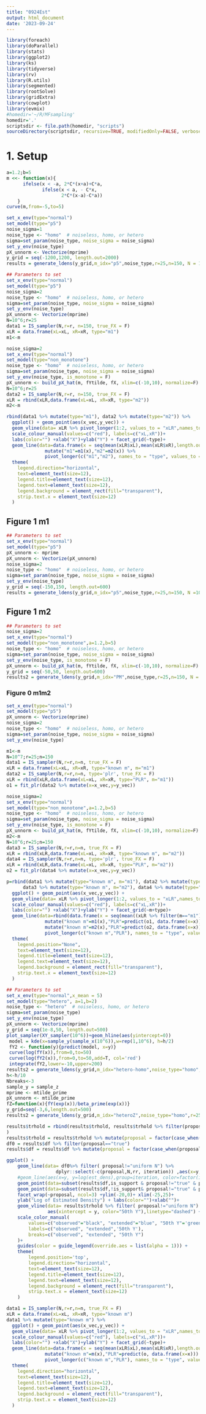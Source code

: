 ```yaml
---
title: "0924Est"
output: html_document
date: '2023-09-24'
---
```


```r
library(foreach)
library(doParallel)
library(stats)
library(ggplot2)
library(ks)
library(tidyverse)
library(rv)
library(R.utils)
library(segmented)
library(rootSolve)
library(gridExtra)
library(cowplot)
library(evmix)
#homedir='~/R/MFsampling'
homedir='.'
scriptsdir <- file.path(homedir, "scripts")
sourceDirectory(scriptsdir, recursive=TRUE, modifiedOnly=FALSE, verbose=TRUE)

```

# 1. Setup

```r
a=1.2;b=5
m <<- function(x){
      ifelse(x < -a, 2*C*(x+a)+C*a, 
             ifelse(x < a, - C*x, 
                    2*C*(x-a)-C*a))
    }
curve(m,from=-5,to=5)
```

```r
set_x_env(type="normal")
set_model(type="p5") 
noise_sigma=1
noise_type <- "homo"  # noiseless, homo, or hetero
sigma=set_param(noise_type, noise_sigma = noise_sigma)
set_y_env(noise_type)
pX_unnorm <- Vectorize(mprime)
y_grid = seq(-1200,1200, length.out=2000)
results = generate_ldens(y_grid,m_idx="p5",noise_type,r=25,n=150, N = 10^6, noise_sigma = noise_sigma)

```

```r
## Parameters to set
set_x_env(type="normal")
set_model(type="p5") 
noise_sigma=2
noise_type <- "homo"  # noiseless, homo, or hetero
sigma=set_param(noise_type, noise_sigma = noise_sigma)
set_y_env(noise_type)
pX_unnorm <- Vectorize(mprime)
N=10^6;r=25
data1 = IS_sampler(N,r=r, n=150, true_FX = F)
xLR = data.frame(xL=xL, xR=xR, type="m1")
m1<-m

noise_sigma=2
set_x_env(type="normal")
set_model(type="non_monotone") 
noise_type <- "homo"  # noiseless, homo, or hetero
sigma=set_param(noise_type, noise_sigma = noise_sigma)
set_y_env(noise_type, is_monotone = F)
pX_unnorm <- build_pX_hat(m, fYtilde, fX, xlim=c(-10,10), normalize=F)
N=10^6;r=25
data2 = IS_sampler(N,r=r, n=150, true_FX = F)
xLR = rbind(xLR,data.frame(xL=xL, xR=xR, type="m2"))
m2<-m

rbind(data1 %>% mutate(type="m1"), data2 %>% mutate(type="m2")) %>%
  ggplot() + geom_point(aes(x_vec,y_vec)) +
  geom_vline(data= xLR %>% pivot_longer(1:2, values_to = "xLR",names_to = "trType"),aes(xintercept = xLR, color="xL/xR"),linetype='dashed') +
  scale_colour_manual(values=c("red"), labels=c("xL,xR"))+
  labs(color="") +xlab("X")+ylab("Y") + facet_grid(~type)+
  geom_line(data=data.frame(x = seq(mean(xLR$xL),mean(xLR$xR),length.out = 100 ))%>%
              mutate("m1"=m1(x),"m2"=m2(x)) %>%
              pivot_longer(c("m1","m2"), names_to = "type", values_to = "y"), aes(x,y))+
  theme(
    legend.direction="horizontal",
    text=element_text(size=12),
    legend.title=element_text(size=12),
    legend.text=element_text(size=12),
    legend.background = element_rect(fill="transparent"),
    strip.text.x = element_text(size=12)
  )

```
## Figure 1 m1

```r
## Parameters to set
set_x_env(type="normal")
set_model(type="p5") 
pX_unnorm <- mprime
pX_unnorm <- Vectorize(pX_unnorm) 
noise_sigma=2
noise_type <- "homo"  # noiseless, homo, or hetero
sigma=set_param(noise_type, noise_sigma = noise_sigma)
set_y_env(noise_type)
y_grid = seq(-150,150, length.out=600)
results = generate_ldens(y_grid,m_idx="p5",noise_type,r=25,n=150, N =10^7, noise_sigma = noise_sigma)
```

## Figure 1 m2

```r
## Parameters to set
noise_sigma=2
set_x_env(type="normal")
set_model(type="non_monotone",a=1.2,b=5) 
noise_type <- "homo"  # noiseless, homo, or hetero
sigma=set_param(noise_type, noise_sigma = noise_sigma)
set_y_env(noise_type, is_monotone = F)
pX_unnorm <- build_pX_hat(m, fYtilde, fX, xlim=c(-10,10), normalize=F)
y_grid = seq(-50,50, length.out=600)
results2 = generate_ldens(y_grid,m_idx="PM",noise_type,r=25,n=150, N = 5*10^6, noise_sigma = noise_sigma)

```

### Figure 0 m1m2

```r
set_x_env(type="normal")
set_model(type="p5") 
pX_unnorm <- Vectorize(mprime)
noise_sigma=2
noise_type <- "homo"  # noiseless, homo, or hetero
sigma=set_param(noise_type, noise_sigma = noise_sigma)
set_y_env(noise_type)

m1<-m
N=10^7;r=25;n=150
data1 = IS_sampler(N,r=r,n=n, true_FX = F)
xLR = data.frame(xL=xL, xR=xR, type="known m", m="m1")
data2 = IS_sampler(N,r=r,n=n, type='plr', true_FX = F)
xLR = rbind(xLR,data.frame(xL=xL, xR=xR, type="PLR", m="m1"))
o1 = fit_plr(data2 %>% mutate(x=x_vec,y=y_vec))

noise_sigma=2
set_x_env(type="normal")
set_model(type="non_monotone",a=1.2,b=5) 
noise_type <- "homo"  # noiseless, homo, or hetero
sigma=set_param(noise_type, noise_sigma = noise_sigma)
set_y_env(noise_type, is_monotone = F)
pX_unnorm <- build_pX_hat(m, fYtilde, fX, xlim=c(-10,10), normalize=F)
m2<-m
N=10^6;r=25;n=150
data3 = IS_sampler(N,r=r,n=n, true_FX = F)
xLR = rbind(xLR,data.frame(xL=xL, xR=xR, type="known m", m="m2"))
data4 = IS_sampler(N,r=r,n=n, type='plr', true_FX = F)
xLR = rbind(xLR,data.frame(xL=xL, xR=xR, type="PLR", m="m2"))
o2 = fit_plr(data4 %>% mutate(x=x_vec,y=y_vec))

p=rbind(data1 %>% mutate(type="known m", m="m1"), data2 %>% mutate(type="PLR", m="m1"),
      data3 %>% mutate(type="known m", m="m2"), data4 %>% mutate(type="PLR", m="m2")) %>%
  ggplot() + geom_point(aes(x_vec,y_vec)) +
  geom_vline(data= xLR %>% pivot_longer(1:2, values_to = "xLR",names_to = "trType"),aes(xintercept = xLR, color="xL/xR"),linetype='dashed') +
  scale_colour_manual(values=c("red"), labels=c("xL,xR"))+
  labs(color="") +xlab("X")+ylab("Y") + facet_grid(~m+type)+
  geom_line(data=rbind(data.frame(x = seq(mean((xLR %>% filter(m=="m1"))$xL),mean((xLR %>% filter(m=="m1"))$xR),length.out = 100 ))%>%
              mutate("known m"=m1(x),"PLR"=predict(o1, data.frame(x=x)), m="m1"), data.frame(x = seq(mean((xLR %>% filter(m=="m2"))$xL),mean((xLR %>% filter(m=="m2"))$xR),length.out = 100 ))%>%
              mutate("known m"=m2(x),"PLR"=predict(o2, data.frame(x=x)), m="m2")) %>%
              pivot_longer(c("known m","PLR"), names_to = "type", values_to = "y"), aes(x,y))+
  theme(
    legend.position="None",
    text=element_text(size=12),
    legend.title=element_text(size=12),
    legend.text=element_text(size=12),
    legend.background = element_rect(fill="transparent"),
    strip.text.x = element_text(size=12)
  )

```


```r
## Parameters to set
set_x_env(type="normal",x_mean = 5)
set_model(type="hetero", a=1,b=2) 
noise_type <- "hetero"  # noiseless, homo, or hetero
sigma=set_param(noise_type)
set_y_env(noise_type)
pX_unnorm <- Vectorize(mprime)
y_grid = seq(1e-8,50, length.out=500)
plot_sampler(XY_sampler(10^6))+geom_hline(aes(yintercept=0))
 model = kde(x=sample_y(sample_x(10^6)),w=rep(1,10^6), h=h/2)
 fY2 <- function(y){predict(model, x=y)}
 curve(log(fY(x)),from=0,to=50)
 curve(log(fY2(x)),from=0,to=50,add=T, col='red')
 integrate(fY2,lower=-10,upper=200)
results2 = generate_ldens(y_grid,m_idx="hetero-homo",noise_type="homo",r=25, n=150, N = 10^6)
h<-h/10
Nbreaks<-3
sample_y = sample_z
mprime <- mtilde_prime
pX_unnorm <- mtilde_prime
fZ=function(x){fY(exp(x))/beta_prime(exp(x))}
y_grid=seq(-3,6,length.out=500)
results2 = generate_ldens(y_grid,m_idx="heteroZ",noise_type="homo",r=25, n=150, N = 10^7)

```



```r
results$trhold = rbind(results$trhold, results$trhold %>% filter(proposal=="optimal") %>% mutate(proposal="modified")
) 
results$trhold = results$trhold %>% mutate(proposal = factor(case_when(proposal=="random"~"random N",proposal=="plr"~"PLR", proposal=="total"~"random N0",proposal=="optimal"~"optimal N", proposal=="modified"~"modified N", proposal=="uniform"~"uniform N",.default = proposal), levels=c("random N","optimal N", "random N0", "modified N", "PLR", "uniform N"))) 
df0 = results$df %>% filter(proposal=="true") 
results$df = results$df %>% mutate(proposal = factor(case_when(proposal=="random"~"random N",proposal=="plr"~"PLR", proposal=="total"~"random N0",proposal=="optimal"~"optimal N", proposal=="modified"~"modified N", proposal=="uniform"~"uniform N",.default = proposal), levels=c("random N","optimal N", "random N0", "modified N", "PLR","uniform N","true"))) 

ggplot() + 
    geom_line(data= df0%>% filter( proposal!="uniform N") %>%
                  dplyr::select(-c(proposal,N,rr, iteration)) ,aes(x=y, y=log(est_dens)), col='red') + 
    #geom_line(aes(x=y, y=log(est_dens),group=iteration, color=factor(ifelse(is_support,"observed","extended"),levels=c("observed", "extended"))),alpha=0.1) + 
    geom_point(data=subset(results$df,is_support & proposal!="true" & proposal!="uniform N"), aes(x=y, y=log(est_dens), color = "observed"),alpha=0.1,shape='.') +
    geom_point(data=subset(results$df,!is_support& proposal!="true" & proposal!="uniform N "), aes(x=y, y=log(est_dens), color = "extended"),alpha=0.1,shape='.') +
    facet_wrap(~proposal, ncol=3) +ylim(-20,0)+ xlim(-25,25)+
    ylab("Log of Estimated Density") + labs(color="")+xlab("")+
    geom_vline(data= results$trhold %>% filter( proposal!="uniform N") %>% pivot_longer(c("yL","yR"),names_to = "trhold", values_to="y") ,
               aes(xintercept = y, color="50th Y"),linetype="dashed") +
    scale_color_manual(
        values=c("observed"="black", "extended"="blue", "50th Y"='green4'), 
        labels=c("observed", "extended",'50th Y'),
        breaks=c("observed", "extended", "50th Y")
    )+
    guides(color = guide_legend(override.aes = list(alpha = 1))) +
    theme(
        legend.position='top', 
        legend.direction="horizontal",
        text=element_text(size=12),
        legend.title=element_text(size=12),
        legend.text=element_text(size=12),
        legend.background = element_rect(fill="transparent"),
        strip.text.x = element_text(size=12)
    )
```
```r
data1 = IS_sampler(N,r=r,n=n, true_FX = F)
xLR = data.frame(xL=xL, xR=xR, type="known m")
data1 %>% mutate(type="known m") %>%
  ggplot() + geom_point(aes(x_vec,y_vec)) +
  geom_vline(data= xLR %>% pivot_longer(1:2, values_to = "xLR",names_to = "trType"),aes(xintercept = xLR, color="xL/xR"),linetype='dashed') +
  scale_colour_manual(values=c("red"), labels=c("xL,xR"))+
  labs(color="") +xlab("X")+ylab("Y") + facet_grid(~type)+
  geom_line(data=data.frame(x = seq(mean(xLR$xL),mean(xLR$xR),length.out = 100 ))%>%
              mutate("known m"=m(x),"PLR"=predict(o, data.frame(x=x))) %>%
              pivot_longer(c("known m","PLR"), names_to = "type", values_to = "y"), aes(x,y))+
  theme(
    legend.direction="horizontal",
    text=element_text(size=12),
    legend.title=element_text(size=12),
    legend.text=element_text(size=12),
    legend.background = element_rect(fill="transparent"),
    strip.text.x = element_text(size=12)
  )
```
